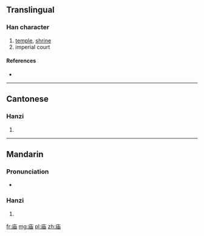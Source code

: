 {{also|廟|庿}}
==Translingual==

===Han character===
{{Han char|rn=53|rad=广|as=05|sn=8|four=|canj=戈中田 (ILW)}}

# [[temple]], [[shrine]]
# imperial court

====References====
* {{Han ref|kx=0344.200|dkj=09276|dj=0654.080|hdz=20877.050|uh=5E99|ud=24217}}

----

==Cantonese==

===Hanzi===
{{yue-hanzi|jyut=|y=miu6|tra=廟}}

# {{defn|lang=yue|sort=广05}}

----

==Mandarin==

===Pronunciation===
* {{audio|Zh-miào.ogg|Audio}}

===Hanzi===
{{cmn-hanzi|tra=廟|pin=[[miào]] ([[miao4]])|wg=miao<sup>4</sup>}}

# {{defn|lang=cmn|sort=广05}}

[[fr:庙]]
[[mg:庙]]
[[pl:庙]]
[[zh:庙]]